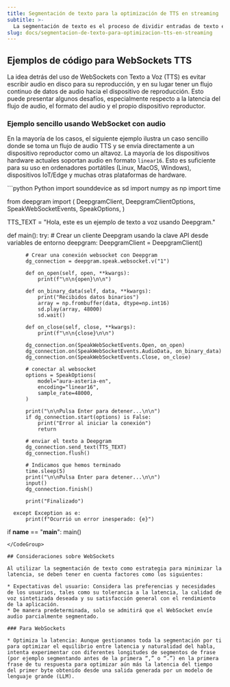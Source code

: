 ```yaml
---
title: Segmentación de texto para la optimización de TTS en streaming
subtitle: >-
  La segmentación de texto es el proceso de dividir entradas de texto en fragmentos más pequeños y manejables antes de su procesamiento.
slug: docs/segmentacion-de-texto-para-optimizacion-tts-en-streaming
---
```



## Ejemplos de código para WebSockets TTS

La idea detrás del uso de WebSockets con Texto a Voz (TTS) es evitar escribir audio en disco para su reproducción, y en su lugar tener un flujo continuo de datos de audio hacia el dispositivo de reproducción. Esto puede presentar algunos desafíos, especialmente respecto a la latencia del flujo de audio, el formato del audio y el propio dispositivo reproductor.

### Ejemplo sencillo usando WebSocket con audio

En la mayoría de los casos, el siguiente ejemplo ilustra un caso sencillo donde se toma un flujo de audio TTS y se envía directamente a un dispositivo reproductor como un altavoz. La mayoría de los dispositivos hardware actuales soportan audio en formato `linear16`. Esto es suficiente para su uso en ordenadores portátiles (Linux, MacOS, Windows), dispositivos IoT/Edge y muchas otras plataformas de hardware.

<CodeGroup>
  ```python Python
  import sounddevice as sd
  import numpy as np
  import time

  from deepgram import (
      DeepgramClient,
      DeepgramClientOptions,
      SpeakWebSocketEvents,
      SpeakOptions,
  )

  TTS_TEXT = "Hola, este es un ejemplo de texto a voz usando Deepgram."

  def main():
      try:
          # Crear un cliente Deepgram usando la clave API desde variables de entorno
          deepgram: DeepgramClient = DeepgramClient()

          # Crear una conexión websocket con Deepgram
          dg_connection = deepgram.speak.websocket.v("1")

          def on_open(self, open, **kwargs):
              print(f"\n\n{open}\n\n")

          def on_binary_data(self, data, **kwargs):
              print("Recibidos datos binarios")
              array = np.frombuffer(data, dtype=np.int16)
              sd.play(array, 48000)
              sd.wait()

          def on_close(self, close, **kwargs):
              print(f"\n\n{close}\n\n")

          dg_connection.on(SpeakWebSocketEvents.Open, on_open)
          dg_connection.on(SpeakWebSocketEvents.AudioData, on_binary_data)
          dg_connection.on(SpeakWebSocketEvents.Close, on_close)

          # conectar al websocket
          options = SpeakOptions(
              model="aura-asteria-en",
              encoding="linear16",
              sample_rate=48000,
          )

          print("\n\nPulsa Enter para detener...\n\n")
          if dg_connection.start(options) is False:
              print("Error al iniciar la conexión")
              return

          # enviar el texto a Deepgram
          dg_connection.send_text(TTS_TEXT)
          dg_connection.flush()

          # Indicamos que hemos terminado
          time.sleep(5)
          print("\n\nPulsa Enter para detener...\n\n")
          input()
          dg_connection.finish()

          print("Finalizado")
          
      except Exception as e:
          print(f"Ocurrió un error inesperado: {e}")

  if __name__ == "__main__":
      main()
  ```
</CodeGroup>

## Consideraciones sobre WebSockets

Al utilizar la segmentación de texto como estrategia para minimizar la latencia, se deben tener en cuenta factores como los siguientes:

* Expectativas del usuario: Considera las preferencias y necesidades de los usuarios, tales como su tolerancia a la latencia, la calidad de voz sintetizada deseada y su satisfacción general con el rendimiento de la aplicación.
* De manera predeterminada, solo se admitirá que el WebSocket envíe audio parcialmente segmentado.

### Para WebSockets

* Optimiza la latencia: Aunque gestionamos toda la segmentación por ti para optimizar el equilibrio entre latencia y naturalidad del habla, intenta experimentar con diferentes longitudes de segmentos de frase (por ejemplo segmentando antes de la primera “,” o “.”) en la primera frase de tu respuesta para optimizar aún más la latencia del tiempo del primer byte obtenido desde una salida generada por un modelo de lenguaje grande (LLM).